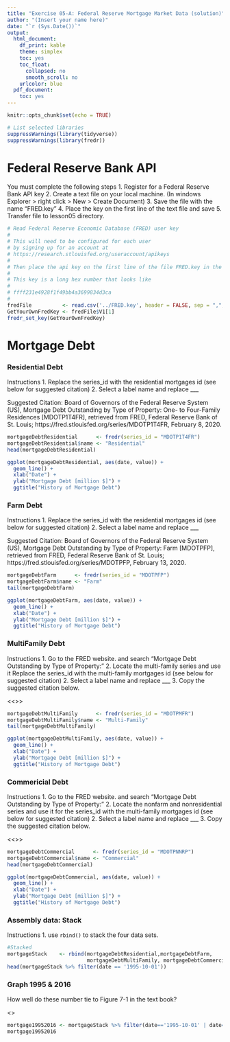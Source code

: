 ```yaml
---
title: "Exercise 05-A: Federal Reserve Mortgage Market Data (solution)"
author: "(Insert your name here)"
date: "`r (Sys.Date())`"
output:
  html_document:
    df_print: kable
    theme: simplex
    toc: yes
    toc_float:
      collapsed: no
      smooth_scroll: no
    urlcolor: blue
  pdf_document:
    toc: yes
---
```


```r
knitr::opts_chunk$set(echo = TRUE)
```

```r
# List selected libraries
suppressWarnings(library(tidyverse))
suppressWarnings(library(fredr))
```

# Federal Reserve Bank API

You must complete the following steps
  1. Register for a Federal Reserve Bank API key
  2. Create a text file on your local machine. (In windows Explorer > right click > New > Create Document)
  3. Save the file with the name "FRED.key"
  4. Place the key on the first line of the text file and save
  5. Transfer file to lesson05 directory.

```r
# Read Federal Reserve Economic Database (FRED) user key
#
# This will need to be configured for each user 
# by signing up for an account at
# https://research.stlouisfed.org/useraccount/apikeys
#
# Then place the api key on the first line of the file FRED.key in the lesson directory.
#
# This key is a long hex number that looks like
#
# ffff231e4928f1f49bb4a3699834d3ca
#
fredFile          <- read.csv('../FRED.key', header = FALSE, sep = ",", dec = ".", stringsAsFactors = FALSE)
GetYourOwnFredKey <- fredFile$V1[1]
fredr_set_key(GetYourOwnFredKey)
```

# Mortgage Debt

### Residential Debt

Instructions
  1. Replace the series_id with the residential mortgages id (see below for suggested citation)
  2. Select a label name and replace ___
  
  Suggested Citation:
Board of Governors of the Federal Reserve System (US), Mortgage Debt Outstanding by Type of Property: One- to Four-Family Residences [MDOTP1T4FR], retrieved from FRED, Federal Reserve Bank of St. Louis; https://fred.stlouisfed.org/series/MDOTP1T4FR, February 8, 2020.  

```r
mortgageDebtResidential      <- fredr(series_id = "MDOTP1T4FR")
mortgageDebtResidential$name <- "Residential"
head(mortgageDebtResidential)
```



```r

ggplot(mortgageDebtResidential, aes(date, value)) + 
  geom_line() + 
  xlab("Date") + 
  ylab("Mortgage Debt [million $]") + 
  ggtitle("History of Mortgage Debt")

```



### Farm Debt

Instructions
  1. Replace the series_id with the residential mortgages id (see below for suggested citation)
  2. Select a label name and replace ___
  
  Suggested Citation:
Board of Governors of the Federal Reserve System (US), Mortgage Debt Outstanding by Type of Property: Farm [MDOTPFP], retrieved from FRED, Federal Reserve Bank of St. Louis; https://fred.stlouisfed.org/series/MDOTPFP, February 13, 2020.
  
```r
mortgageDebtFarm      <- fredr(series_id = "MDOTPFP")
mortgageDebtFarm$name <- "Farm"
tail(mortgageDebtFarm)
```
```r

ggplot(mortgageDebtFarm, aes(date, value)) + 
  geom_line() + 
  xlab("Date") + 
  ylab("Mortgage Debt [million $]") + 
  ggtitle("History of Mortgage Debt")

```

### MultiFamily Debt


Instructions
  1. Go to the FRED website. and search "Mortgage Debt Outstanding by Type of Property:"
  2. Locate the multi-family series and use it
  Replace the series_id with the multi-family mortgages id (see below for suggested citation)
  2. Select a label name and replace ___
  3. Copy the suggested citation below.
  
  <<<SUGGESTED CITATION>>>


```r
mortgageDebtMultiFamily      <- fredr(series_id = "MDOTPMFR")
mortgageDebtMultiFamily$name <- "Multi-Family"
tail(mortgageDebtMultiFamily)
```


```r

ggplot(mortgageDebtMultiFamily, aes(date, value)) + 
  geom_line() + 
  xlab("Date") + 
  ylab("Mortgage Debt [million $]") + 
  ggtitle("History of Mortgage Debt")

```

### Commericial Debt


Instructions
  1. Go to the FRED website. and search "Mortgage Debt Outstanding by Type of Property:"
  2. Locate the nonfarm and nonresidential series and use it for the series_id with the multi-family mortgages id (see below for suggested citation)
  2. Select a label name and replace ___
  3. Copy the suggested citation below.
  
  <<<SUGGESTED CITATION>>>
  

```r
mortgageDebtCommercial      <- fredr(series_id = "MDOTPNNRP")
mortgageDebtCommercial$name <- "Commercial"
head(mortgageDebtCommercial)
```


```r

ggplot(mortgageDebtCommercial, aes(date, value)) + 
  geom_line() + 
  xlab("Date") + 
  ylab("Mortgage Debt [million $]") + 
  ggtitle("History of Mortgage Debt")

```


### Assembly data: Stack

Instructions
  1. use `rbind()` to stack the four data sets.
  

```r
#Stacked
mortgageStack    <- rbind(mortgageDebtResidential,mortgageDebtFarm,
                          mortgageDebtMultiFamily, mortgageDebtCommercial)
head(mortgageStack %>% filter(date == '1995-10-01'))
```
### Graph 1995 & 2016


How well do these number tie to Figure 7-1 in the text book?

<<INSERT COMMENT HERE>>

```r

mortgage19952016 <- mortgageStack %>% filter(date=='1995-10-01' | date=='2016-10-01')
mortgage19952016

```



